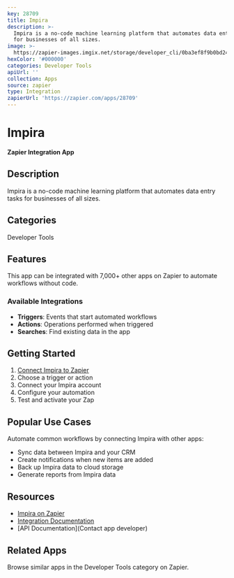 ```yaml
---
key: 28709
title: Impira
description: >-
  Impira is a no-code machine learning platform that automates data entry tasks
  for businesses of all sizes.
image: >-
  https://zapier-images.imgix.net/storage/developer_cli/0ba3ef8f9b0bd249e0bc2f0d7cfffc27.png?auto=format%2Ccompress&ixlib=python-3.0.0&q=50
hexColor: '#000000'
categories: Developer Tools
apiUrl: ''
collection: Apps
source: zapier
type: Integration
zapierUrl: 'https://zapier.com/apps/28709'
---
```

# Impira

**Zapier Integration App**

## Description

Impira is a no-code machine learning platform that automates data entry tasks for businesses of all sizes.

## Categories

Developer Tools

## Features

This app can be integrated with 7,000+ other apps on Zapier to automate workflows without code.

### Available Integrations

- **Triggers**: Events that start automated workflows
- **Actions**: Operations performed when triggered
- **Searches**: Find existing data in the app

## Getting Started

1. [Connect Impira to Zapier](https://zapier.com/apps/28709)
2. Choose a trigger or action
3. Connect your Impira account
4. Configure your automation
5. Test and activate your Zap

## Popular Use Cases

Automate common workflows by connecting Impira with other apps:

- Sync data between Impira and your CRM
- Create notifications when new items are added
- Back up Impira data to cloud storage
- Generate reports from Impira data

## Resources

- [Impira on Zapier](https://zapier.com/apps/28709)
- [Integration Documentation](https://zapier.com/apps/28709/integrations)
- [API Documentation](Contact app developer)

## Related Apps

Browse similar apps in the Developer Tools category on Zapier.
